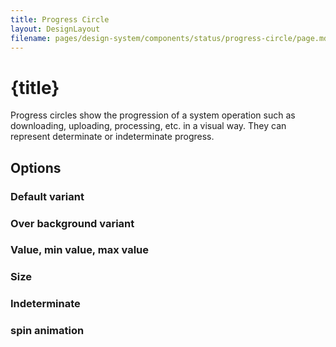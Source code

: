 ```yaml
---
title: Progress Circle
layout: DesignLayout
filename: pages/design-system/components/status/progress-circle/page.mdx
---
```



# {title}

Progress circles show the progression of a system operation such as downloading, uploading, processing, etc. in a visual way. They can represent determinate or indeterminate progress.

<MainView />


## Options 

### Default variant

<DefaultVariantView />

### Over background variant

<OverBackgroundVariantView />

### Value, min value, max value
<MinMaxValueView />

### Size

<SizeView />


### Indeterminate

<IndeterminateView />


### spin animation

<SpinView />




